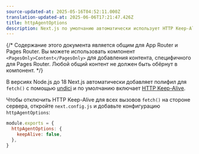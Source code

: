 ```yaml
---
source-updated-at: 2025-05-16T04:52:11.000Z
translation-updated-at: 2025-06-06T17:21:47.426Z
title: httpAgentOptions
description: Next.js по умолчанию автоматически использует HTTP Keep-Alive. Узнайте, как отключить HTTP Keep-Alive.
---
```


{/* Содержание этого документа является общим для App Router и Pages Router. Вы можете использовать компонент `<PagesOnly>Content</PagesOnly>` для добавления контента, специфичного для Pages Router. Любой общий контент не должен быть обёрнут в компонент. */}

В версиях Node.js до 18 Next.js автоматически добавляет полифил для `fetch()` с помощью [undici](/docs/architecture/supported-browsers#polyfills) и по умолчанию включает [HTTP Keep-Alive](https://developer.mozilla.org/docs/Web/HTTP/Headers/Keep-Alive).

Чтобы отключить HTTP Keep-Alive для всех вызовов `fetch()` на стороне сервера, откройте `next.config.js` и добавьте конфигурацию `httpAgentOptions`:

```js filename="next.config.js"
module.exports = {
  httpAgentOptions: {
    keepAlive: false,
  },
}
```